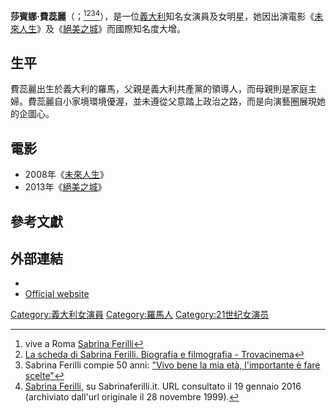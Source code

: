 {{藝人|英文名=Sabrina Ferilli|國籍={{義大利}}|民族=義大利白人|職業=演員、明星|語言=[[義大利語|義大利語]]|代表作=《[[未來人生|未來人生]]》、《[[絕美之城|絕美之城]]》|網站=[http://www.sabrinaferilli.it Official website]|type=女演員|name=莎賓娜·費蕊麗|image=File:Sabrina Ferilli 2.jpg|caption=|birth_name=|birth_date={{Birth_date_and_age|1964|6|28}}|birth_place={{義大利}}[[羅馬|羅馬]]|imdb=0272677}}
'''莎賓娜·費蕊麗'''（{{lang-it|'''Sabrina Ferilli'''}}；{{bd|1964年|6月28日}}<ref> vive a Roma [http://www.intervisteromane.net/interviste%20pronte%203/sabrina_ferilli.htm Sabrina Ferilli]</ref><ref>[http://trovacinema.repubblica.it/attori-registi/sabrina-ferilli/162471 La scheda di Sabrina Ferilli. Biografia e filmografia - Trovacinema]</ref><ref> Sabrina Ferilli compie 50 anni: [http://www.rainews.it/dl/rainews/articoli/Sabrina-Ferilli-compie-50-anni-Vivo-bene-la-mia-eta-importante-fare-scelte-giuste-7f0d04e6-6b75-4d49-99a5-48130f6a5dbb.html "Vivo bene la mia età, l'importante è fare scelte"] </ref><ref>[https://web.archive.org/web/19991128081010/http://www.sabrinaferilli.it/sfvita.html Sabrina Ferilli], su Sabrinaferilli.it. URL consultato il 19 gennaio 2016 (archiviato dall'url originale il 28 novembre 1999).</ref>），是一位[[義大利|義大利]]知名女演員及女明星，她因出演電影《[[未來人生|未來人生]]》及《[[絕美之城|絕美之城]]》而國際知名度大增。

== 生平 ==
費蕊麗出生於義大利的羅馬，父親是義大利共產黨的領導人，而母親則是家庭主婦。費蕊麗自小家境環境優渥，並未遵從父意踏上政治之路，而是向演藝圈展現她的企圖心。

== 電影 ==
* 2008年《[[未來人生|未來人生]]》
* 2013年《[[絕美之城|絕美之城]]》

== 參考文獻 ==
{{Reflist}}

== 外部連結 ==
{{Commons category|Sabrina Ferilli}}
* {{IMDb name|0272677}}
* [http://www.sabrinaferilli.it Official website] {{Wayback|url=http://www.sabrinaferilli.it/ |date=20120207190712 }}

{{Authority control}}
{{DEFAULTSORT:Ferilli}}
[[Category:義大利女演員|Category:義大利女演員]]
[[Category:羅馬人|Category:羅馬人]]
[[Category:21世纪女演员|Category:21世纪女演员]]
{{意大利人物小作品}}